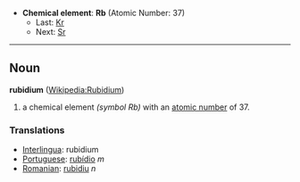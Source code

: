 *'''Chemical element''': '''Rb''' (Atomic Number: 37)
**Last: [[Krypton|Kr]]
**Next: [[Strontium|Sr]]
----
== Noun ==
'''rubidium''' ([[en:Rubidium|Wikipedia:Rubidium]])

# a chemical element ''(symbol Rb)'' with an [[atomic number]] of 37.

===Translations===
*[[Interlingua]]: rubidium
*[[Portuguese]]: [[rubídio]] ''m''
*[[Romanian]]: [[rubidiu]] ''n''